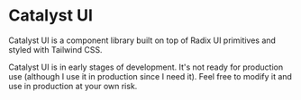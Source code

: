 
# Catalyst UI

Catalyst UI is a component library built on top of Radix UI primitives and styled with Tailwind CSS.

<Callout type='error'>
	Catalyst UI is in early stages of development. It's not ready for production
	use (although I use it in production since I need it). Feel free to modify
	it and use in production at your own risk.
</Callout>

